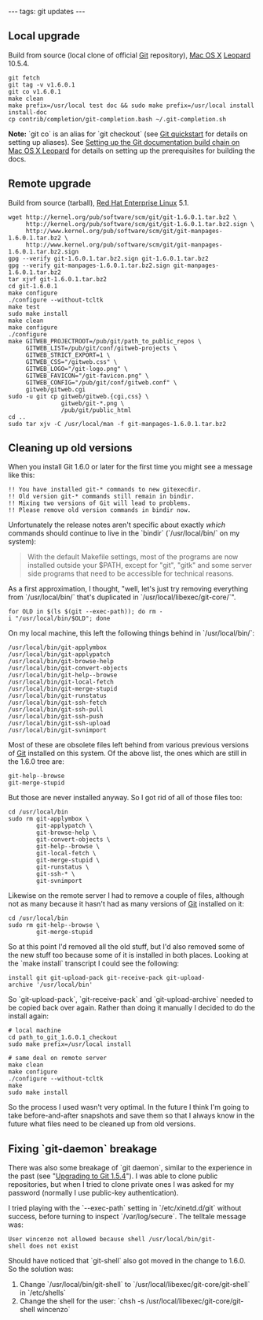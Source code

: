 ---
tags: git updates
---
== Local upgrade ==

Build from source (local clone of official [[Git]] repository), [[Mac OS X]] [[Leopard]] 10.5.4.

<pre>git fetch
git tag -v v1.6.0.1
git co v1.6.0.1
make clean
make prefix=/usr/local test doc && sudo make prefix=/usr/local install install-doc
cp contrib/completion/git-completion.bash ~/.git-completion.sh</pre>

'''Note:''' `git co` is an alias for `git checkout` (see [[Git quickstart]] for details on setting up aliases). See [[Setting up the Git documentation build chain on Mac OS X Leopard]] for details on setting up the prerequisites for building the docs.

== Remote upgrade ==

Build from source (tarball), [[Red Hat Enterprise Linux]] 5.1.

<pre>wget http://kernel.org/pub/software/scm/git/git-1.6.0.1.tar.bz2 \
     http://kernel.org/pub/software/scm/git/git-1.6.0.1.tar.bz2.sign \
     http://www.kernel.org/pub/software/scm/git/git-manpages-1.6.0.1.tar.bz2 \
     http://www.kernel.org/pub/software/scm/git/git-manpages-1.6.0.1.tar.bz2.sign
gpg --verify git-1.6.0.1.tar.bz2.sign git-1.6.0.1.tar.bz2
gpg --verify git-manpages-1.6.0.1.tar.bz2.sign git-manpages-1.6.0.1.tar.bz2
tar xjvf git-1.6.0.1.tar.bz2
cd git-1.6.0.1
make configure
./configure --without-tcltk
make test
sudo make install
make clean
make configure
./configure
make GITWEB_PROJECTROOT=/pub/git/path_to_public_repos \
     GITWEB_LIST=/pub/git/conf/gitweb-projects \
     GITWEB_STRICT_EXPORT=1 \
     GITWEB_CSS="/gitweb.css" \
     GITWEB_LOGO="/git-logo.png" \
     GITWEB_FAVICON="/git-favicon.png" \
     GITWEB_CONFIG="/pub/git/conf/gitweb.conf" \
     gitweb/gitweb.cgi
sudo -u git cp gitweb/gitweb.{cgi,css} \
               gitweb/git-*.png \
               /pub/git/public_html
cd ..
sudo tar xjv -C /usr/local/man -f git-manpages-1.6.0.1.tar.bz2</pre>

== Cleaning up old versions ==

When you install Git 1.6.0 or later for the first time you might see a message like this:

<pre>!! You have installed git-* commands to new gitexecdir.
!! Old version git-* commands still remain in bindir.
!! Mixing two versions of Git will lead to problems.
!! Please remove old version commands in bindir now.</pre>

Unfortunately the release notes aren't specific about exactly ''which'' commands should continue to live in the `bindir` (`/usr/local/bin/` on my system):

<blockquote>With the default Makefile settings, most of the programs are now installed outside your $PATH, except for "git", "gitk" and some server side programs that need to be accessible for technical reasons.</blockquote>

As a first approximation, I thought, "well, let's just try removing everything from `/usr/local/bin/` that's duplicated in `/usr/local/libexec/git-core/`".

 for OLD in $(ls $(git --exec-path)); do rm -i "/usr/local/bin/$OLD"; done

On my local machine, this left the following things behind in `/usr/local/bin/`:

<pre>/usr/local/bin/git-applymbox
/usr/local/bin/git-applypatch
/usr/local/bin/git-browse-help
/usr/local/bin/git-convert-objects
/usr/local/bin/git-help--browse
/usr/local/bin/git-local-fetch
/usr/local/bin/git-merge-stupid
/usr/local/bin/git-runstatus
/usr/local/bin/git-ssh-fetch
/usr/local/bin/git-ssh-pull
/usr/local/bin/git-ssh-push
/usr/local/bin/git-ssh-upload
/usr/local/bin/git-svnimport</pre>

Most of these are obsolete files left behind from various previous versions of [[Git]] installed on this system. Of the above list, the ones which are still in the 1.6.0 tree are:

 git-help--browse
 git-merge-stupid

But those are never installed anyway. So I got rid of all of those files too:

 cd /usr/local/bin
 sudo rm git-applymbox \
         git-applypatch \
         git-browse-help \
         git-convert-objects \
         git-help--browse \
         git-local-fetch \
         git-merge-stupid \
         git-runstatus \
         git-ssh-* \
         git-svnimport

Likewise on the remote server I had to remove a couple of files, although not as many because it hasn't had as many versions of [[Git]] installed on it:

 cd /usr/local/bin
 sudo rm git-help--browse \
         git-merge-stupid 

So at this point I'd removed all the old stuff, but I'd also removed some of the new stuff too because some of it is installed in both places. Looking at the `make install` transcript I could see the following:

 install git git-upload-pack git-receive-pack git-upload-archive '/usr/local/bin'

So `git-upload-pack`, `git-receive-pack` and `git-upload-archive` needed to be copied back over again. Rather than doing it manually I decided to do the install again:

<pre># local machine
cd path_to_git_1.6.0.1_checkout
sudo make prefix=/usr/local install

# same deal on remote server
make clean
make configure
./configure --without-tcltk
make
sudo make install</pre>

So the process I used wasn't very optimal. In the future I think I'm going to take before-and-after snapshots and save them so that I always know in the future what files need to be cleaned up from old versions.

== Fixing `git-daemon` breakage ==

There was also some breakage of `git daemon`, similar to the experience in the past (see "[[Upgrading to Git 1.5.4]]"). I was able to clone public repositories, but when I tried to clone private ones I was asked for my password (normally I use public-key authentication).

I tried playing with the `--exec-path` setting in `/etc/xinetd.d/git` without success, before turning to inspect `/var/log/secure`. The telltale message was:

 User wincenzo not allowed because shell /usr/local/bin/git-shell does not exist

Should have noticed that `git-shell` also got moved in the change to 1.6.0. So the solution was:

# Change `/usr/local/bin/git-shell` to `/usr/local/libexec/git-core/git-shell` in `/etc/shells`
# Change the shell for the user: `chsh -s /usr/local/libexec/git-core/git-shell wincenzo`
